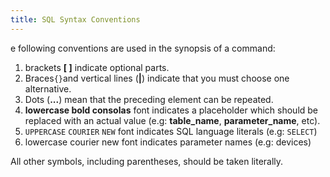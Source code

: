 ```yaml
---
title: SQL Syntax Conventions
---
```


e following conventions are used in the synopsis of a command:

1. brackets **[ ]** indicate optional parts.
1. Braces`{}`and vertical lines (**|**) indicate that you must choose one alternative.
1. Dots (**...**) mean that the preceding element can be repeated.
1. **lowercase bold consolas** font indicates a placeholder which should be replaced with an actual value (e.g: **table\_name**, **parameter\_name**, etc).
1. `UPPERCASE` `COURIER` `NEW` font indicates SQL language literals (e.g: `SELECT`)
1. lowercase courier new font indicates parameter names (e.g: devices)

All other symbols, including parentheses, should be taken literally.

